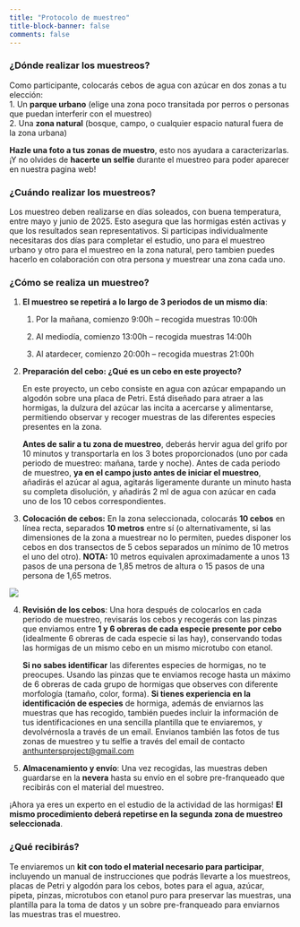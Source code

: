 ```yaml
---
title: "Protocolo de muestreo"
title-block-banner: false
comments: false
---
```


### **¿Dónde realizar los muestreos?**

Como participante, colocarás cebos de agua con azúcar en dos zonas a tu elección:\
1. Un **parque urbano** (elige una zona poco transitada por perros o personas que puedan interferir con el muestreo)\
2. Una **zona natural** (bosque, campo, o cualquier espacio natural fuera de la zona urbana)

**Hazle una foto a tus zonas de muestro**, esto nos ayudara a caracterizarlas. ¡Y no olvides de **hacerte un selfie** durante el muestreo para poder aparecer en nuestra pagina web!

### **¿Cuándo realizar los muestreos?**

Los muestreo deben realizarse en días soleados, con buena temperatura, entre mayo y junio de 2025. Esto asegura que las hormigas estén activas y que los resultados sean representativos. Si participas individualmente necesitaras dos días para completar el estudio, uno para el muestreo urbano y otro para el muestreo en la zona natural, pero tambien puedes hacerlo en colaboración con otra persona y muestrear una zona cada uno.

### **¿Cómo se realiza un muestreo?**

1.  **El muestreo se repetirá a lo largo de 3 periodos de un mismo día**:

    1.  Por la mañana, comienzo 9:00h – recogida muestras 10:00h

    2.  Al mediodía, comienzo 13:00h – recogida muestras 14:00h

    3.  Al atardecer, comienzo 20:00h – recogida muestras 21:00h

<!-- -->

2.  **Preparación del cebo: ¿Qué es un cebo en este proyecto?**

    En este proyecto, un cebo consiste en agua con azúcar empapando un algodón sobre una placa de Petri. Está diseñado para atraer a las hormigas, la dulzura del azúcar las incita a acercarse y alimentarse, permitiendo observar y recoger muestras de las diferentes especies presentes en la zona.

    **Antes de salir a tu zona de muestreo**, deberás hervir agua del grifo por 10 minutos y transportarla en los 3 botes proporcionados (uno por cada periodo de muestreo: mañana, tarde y noche). Antes de cada periodo de muestreo, **ya en el campo justo antes de iniciar el muestreo**, añadirás el azúcar al agua, agitarás ligeramente durante un minuto hasta su completa disolución, y añadirás 2 ml de agua con azúcar en cada uno de los 10 cebos correspondientes.

3.  **Colocación de cebos:** En la zona seleccionada, colocarás **10 cebos** en línea recta, separados **10 metros** entre sí (o alternativamente, si las dimensiones de la zona a muestrear no lo permiten, puedes disponer los cebos en dos transectos de 5 cebos separados un mínimo de 10 metros el uno del otro). **NOTA:** 10 metros equivalen aproximadamente a unos 13 pasos de una persona de 1,85 metros de altura o 15 pasos de una persona de 1,65 metros.

![](img/PROTOCOLO_MUESTREO.jpg){fig-align="center"}

4.  **Revisión de los cebos**: Una hora después de colocarlos en cada periodo de muestreo, revisarás los cebos y recogerás con las pinzas que enviamos entre **1 y 6 obreras de cada especie presente por cebo** (idealmente 6 obreras de cada especie si las hay), conservando todas las hormigas de un mismo cebo en un mismo microtubo con etanol.

    **Si no sabes identificar** las diferentes especies de hormigas, no te preocupes. Usando las pinzas que te enviamos recoge hasta un máximo de 6 obreras de cada grupo de hormigas que observes con diferente morfología (tamaño, color, forma). **Si tienes experiencia en la identificación de especies** de hormiga, además de enviarnos las muestras que has recogido, también puedes incluir la información de tus identificaciones en una sencilla plantilla que te enviaremos, y devolvérnosla a través de un email. Envianos también las fotos de tus zonas de muestreo y tu selfie a través del email de contacto [anthuntersproject\@gmail.com](mailto:anthuntersproject@gmail.com)

<!-- -->

5.  **Almacenamiento y envío**: Una vez recogidas, las muestras deben guardarse en la **nevera** hasta su envío en el sobre pre-franqueado que recibirás con el material del muestreo.

¡Ahora ya eres un experto en el estudio de la actividad de las hormigas! **El mismo procedimiento deberá repetirse en la segunda zona de muestreo seleccionada**.

### **¿Qué recibirás?**

Te enviaremos un **kit con todo el material necesario para participar**, incluyendo un manual de instrucciones que podrás llevarte a los muestreos, placas de Petri y algodón para los cebos, botes para el agua, azúcar, pipeta, pinzas, microtubos con etanol puro para preservar las muestras, una plantilla para la toma de datos y un sobre pre-franqueado para enviarnos las muestras tras el muestreo.
